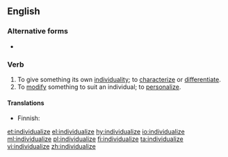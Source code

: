 ==English==

===Alternative forms===
* {{l|en|individualise}}

===Verb===
{{en-verb|individualiz}}

# To give something its own [[individuality]]; to [[characterize]] or [[differentiate]].
# To [[modify]] something to suit an individual; to [[personalize]].

====Translations====
{{trans-top|to give something its own individality}}
{{trans-mid}}
{{trans-bottom}}

{{trans-top|to modify soemthing to suit an individual}}
* Finnish: {{t|fi|yksilöllistää}}
{{trans-mid}}
{{trans-bottom}}

[[et:individualize]]
[[el:individualize]]
[[hy:individualize]]
[[io:individualize]]
[[ml:individualize]]
[[pl:individualize]]
[[fi:individualize]]
[[ta:individualize]]
[[vi:individualize]]
[[zh:individualize]]
